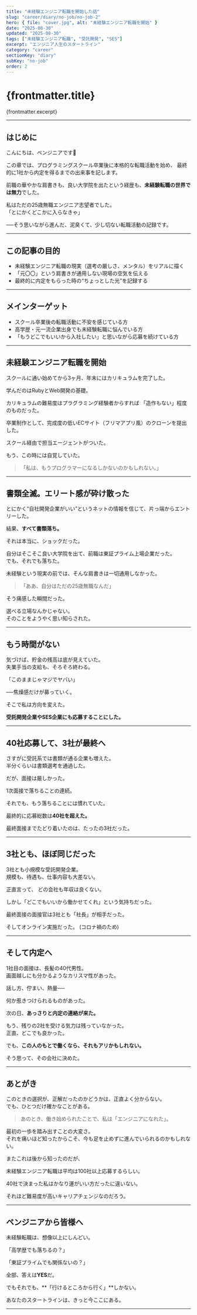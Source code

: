 ```yaml
---
title: "未経験エンジニア転職を開始した話"
slug: "career/diary/no-job/no-job-2"
hero: { file: "cover.jpg", alt: "未経験エンジニア転職を開始" }
date: "2025-08-30"
updated: "2025-08-30"
tags: ["未経験エンジニア転職", "受託開発", "SES"]
excerpt: "エンジニア人生のスタートライン"
category: "career"
sectionKey: "diary"
subKey: "no-job"
order: 2
---
```

# {frontmatter.title}
{frontmatter.excerpt}

---

## はじめに

こんにちは、ペンジニアです🐧

この章では、プログラミングスクール卒業後に本格的な転職活動を始め、
最終的に1社から内定を得るまでの出来事を記します。

前職の華やかな肩書きも、良い大学院を出たという経歴も、**未経験転職の世界では無力**でした。

私はただの25歳無職エンジニア志望者でした。  
「とにかくどこかに入らなきゃ」

──そう思いながら進んだ、泥臭くて、少し切ない転職活動の記録です。

---

## この記事の目的

- 未経験エンジニア転職の現実（選考の厳しさ、メンタル）をリアルに描く
- 「元〇〇」という肩書きが通用しない現場の空気を伝える
- 最終的に内定をもらった時の“ちょっとした光”を記録する

---

## メインターゲット

- スクール卒業後の転職活動に不安を感じている方
- 高学歴・元一流企業出身でも未経験転職に悩んでいる方
- 「もうどこでもいいから入社したい」と思いながら応募を続けている方

---

## 未経験エンジニア転職を開始

スクールに通い始めてから3ヶ月、年末にはカリキュラムを完了した。

学んだのはRubyとWeb開発の基礎。

カリキュラムの難易度はプラグラミング経験者からすれば
「造作もない」程度のものだった。

卒業制作として、完成度の低いECサイト（フリマアプリ風）のクローンを提出した。

スクール経由で担当エージェントがついた。

もう、この時には自覚していた。

> 「私は、もうプログラマーになるしかないのかもしれない。」

---

## 書類全滅。エリート感が砕け散った

とにかく“自社開発企業がいい”というネットの情報を信じて、片っ端からエントリーした。

結果、**すべて書類落ち。**

それは本当に、ショックだった。

自分はそこそこ良い大学院を出て、前職は東証プライム上場企業だった。  
でも、それでも落ちた。

未経験という現実の前では、そんな肩書きは一切通用しなかった。

> 「ああ、自分はただの25歳無職なんだ」

そう痛感した瞬間だった。  

選べる立場なんかじゃない。  
そのことをようやく思い知らされた。

---

## もう時間がない

気づけば、貯金の残高は底が見えていた。  
失業手当の支給も、そろそろ終わる。

「このままじゃマジでヤバい」

──焦燥感だけが募っていく。

そこで私は方向を変えた。  

**受託開発企業やSES企業にも応募することにした。**

---

## 40社応募して、3社が最終へ

さすがに受託系では書類が通る企業も増えた。  
半分くらいは書類選考を通過した。

だが、面接は厳しかった。  

1次面接で落ちることの連続。  

それでも、もう落ちることには慣れていた。

最終的に応募総数は**40社を超えた。**

最終面接までたどり着いたのは、たったの3社だった。

---

## 3社とも、ほぼ同じだった

3社とも小規模な受託開発企業。  
規模も、待遇も、仕事内容も大差ない。

正直言って、
どの会社も年収は良くない。


しかし「どこでもいいから働かせてくれ」という気持ちだった。


最終面接の面接官は3社とも「社長」が相手だった。

そしてオンライン実施だった。
(コロナ禍のため)

---

## そして内定へ

1社目の面接は、長髪の40代男性。  
画面越しにも分かるようなカリスマ性があった。

話し方、佇まい、熱量──

何か惹きつけられるものがあった。

次の日、**あっさりと内定の連絡が来た。**

もう、残りの2社を受ける気力は残っていなかった。  
正直、どこでも良かった。  

でも、**この人のもとで働くなら、それもアリかもしれない。**

そう思って、その会社に決めた。

---

## あとがき

このときの選択が、正解だったのかどうかは、正直よく分からない。  
でも、ひとつだけ確かなことがある。

> あのとき、働き始められたことで、私は「エンジニアになれた」。

最初の一歩を踏み出すことの大変さ。  
それを痛いほど知ったからこそ、今も足を止めずに進んでいられるのかもしれない。

またこれは後から知ったのだが、

未経験エンジニア転職は平均は100社以上応募するらしい。

40社で決まった私はかなり運がいい方だったに違いない。

それほど難易度が高いキャリアチェンジなのだろう。

---

## ペンジニアから皆様へ

未経験転職は、想像以上にしんどい。

「高学歴でも落ちるの？」  

「東証プライムでも関係ないの？」  

全部、答えは**YES**だ。

でもそれでも、**「行けるところから行く」**しかない。

あなたのスタートラインは、きっと今ここにある。

---

